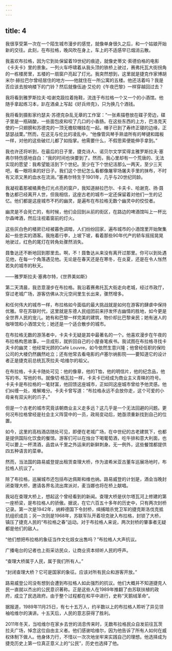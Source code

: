 ```yaml
---
---
---
```

title: 4
---




我很享受第一次在一个陌生城市漫步的感觉，就像单身很久之后，和一个姑娘开始新的交往。此刻，在布拉格，晚风吹在身上，车上的不适感早已烟消云散。

我喜欢布拉格，因为它到处保留着19世纪的痕迹，就像史蒂文·索德伯格的电影《卡夫卡》里的景象。一列火车呼啸着从我头顶的铁桥上驶过，赛弗托瓦大街拐角的一栋楼房里，五楼的一扇窗户亮起了灯光。我突然想到，这里就是捷克作家博胡米尔·赫拉巴尔曾经居住的地方——他就住在一所公寓的五楼。他还活着吗？我是否应该去按响楼下的门铃？然后就像伍迪·艾伦的《午夜巴黎》一样穿越回过去？

我将看到雅罗斯拉夫·哈谢克趿拉着拖鞋，流连于布拉格一个又一个的小酒馆。他随手拿起练习本，趴在酒桌上写起《好兵帅克》，只为换几个酒钱。

我将看到摄影家约瑟夫·苏德克杂乱无章的工作室：“一张素描卷放在碟子旁边，碟子里是一瓶硝酸，一些面包皮和咬了几口的小香肠。在这些东西的上方，巴洛克天使的一只翅膀和苏德克的一顶无檐软帽挂在一起。帽子已到了寿终正寝的边缘，正瑟瑟战栗。”然而，在这无与伦比的凌乱中，“他像管风琴手熟谙所有的琴键和踏板一样，对他的这些破烂儿都了如指掌。他需要什么，不假思索便能伸手拿到。”

我也许还将听到，在最后的日子里，捷克诗人、诺贝尔文学奖得主雅罗斯拉夫·塞弗尔特伤感地自白：“我的时间也快要到了。然而，我心里却有一个荒唐的、无法实现的愿望：我希望能活到下个世纪。至少在下个世纪活那么一两天，至少三天吧，看一眼将来的好日子。我们这个世纪怎么看都像屠宰场屠夫手里的抹布，不时有又浓又黑的血水在流淌。”塞弗尔特生于1901年，几乎与20世纪同龄。

我凝视着那被橘黄色灯光点亮的窗户，我知道赫拉巴尔、卡夫卡、哈谢克、扬·聂鲁达都已经离开人世，但我相信，这座古老的城市一定还保留着对他们一生的记忆。他们都是这座城市不朽的幽灵，是遍布在布拉格无数个幽灵中的佼佼者。

幽灵是不会死亡的，有时候，他们会回到从前的街区，在路边的啤酒馆叫上一杯比尔森啤酒，然后注视着窗前的灯火。

这些灰白色的楼房已经被暮色调暗，人们纷纷回家，遍布城市的小酒馆里开始聚集起一些忠实的酒客。我拖着行李，上坡下坡，看着那些90年代产的轿车摇摇晃晃地驶过，红色的尾灯在转角处骤然消失。

聂鲁达还不断地回到那里去。啊，不！聂鲁达从来没有离开过那里。你可以到处遇见他，在每一个角落遇见他。无论是在春天还是在寒冬，在炎夏，还是在令人怅然若失的城市的秋天。

——雅罗斯拉夫·塞弗尔特，《世界美如斯》

第二天清晨，我恣意漫步在布拉格。我沿着赛弗托瓦大街走向老城，经过市政厅，穿过老城广场，游客仿佛从次元空间里生长出来，骤然增多。

和任何伟大的城市一样，布拉格如今面临的最大挑战就是如何在游客的肆虐中保持优雅。早在苏联时代，这里就是东德人民组团前来抒发怀古幽情的胜地，如今更是全世界人民的宠儿。她有和巴黎一样完美的建筑，物价却比巴黎亲民；她有迷人的咖啡馆和小酒馆文化；她还是一个适合散步的城市。

在布拉格无数的游荡者中，卡夫卡无疑是其中最著名的一个。他喜欢漫步在午夜的布拉格构思故事，一旦成形，就折回自己的小屋奋笔疾书。我试图在布拉格寻找卡夫卡的幽灵：他经常光顾的Café Louvre，如今依然生意兴隆；他曾经任职的保险公司的大楼仍然巍然屹立；还有他常去看电影的卢塞尔纳影院——要知道它的设计者正是捷克前总统瓦茨拉夫·哈维尔的祖父。

在布拉格，卡夫卡随处可见：他的像章，他的T恤，他的明信片，他的纪念品，他写的书，写他的书。就像切·格瓦拉一样，卡夫卡已经成为商业主义青睐的符号。卡夫卡是布拉格的一笔财富，他回馈这座城市，正如同这座城市曾给予他灵感。他们纠缠一处，难解难分。卡夫卡曾写道：“布拉格永远不会放你走，这个可爱的小母亲有双尖利的爪子。”

但是一个古老的城市究竟该朝商业主义走多远？这几乎是一个无法回避的问题。更何况布拉格曾经是社会主义阵营中的一员，政局变动后，她亟须重新找到自己的位置。

如今，这里的高档酒店随处可见，即便在老城广场，在中世纪的古老建筑下，也都是提供国际化饮食的餐馆。游客们可以在烛台下喝葡萄酒，吃牛排和意大利面，也可以要上一杯清酒，品尝从千里之外运来的新鲜刺身。无一例外，这些餐馆都提供四五种语言的菜单。

然而，当法国的路易威登提出租赁查理大桥，作为波希米亚古董车巡展场地时，布拉格人抗议了。

除了布拉格，巡展城市还包括布达佩斯和维也纳。路易威登的计划是，酒会当晚封闭查理大桥，邀请各界名流出席派对，麦当娜也将在桥上献唱。

我站在查理大桥上，想起这个曾经看到的新闻。查理大桥是伏尔塔瓦河上修建的第一座桥梁，是布拉格人的骄傲。据说，在它六百五十多年的历史中，只有两次封桥记录。第一次是1942年，纳粹德国下令封桥，缉捕暗杀党卫军的捷克斯洛伐克抵抗组织成员；另一次则是1968年，苏联军队开着坦克驶入布拉格，封锁了大桥，镇压了捷克人民的“布拉格之春”运动。对于布拉格人来说，两次封桥的肇事者无疑都是他们的敌人。

“他们想把布拉格的象征当作文化妓女出售吗？”布拉格人大声抗议。

广播电台的记者也上街采访民众，让商业资本倾听人民的呼声。

“查理大桥属于人民，属于我们所有人。”

“封闭查理大桥？它可是国家的象征。应该对所有民众和游客开放。”

路易威登公司没有想到会遭到布拉格人如此强烈的抗议。他们大概并不知道捷克人民一直就以杰出的公民意识著称。正是这些人在1989年推翻了由苏联扶植的政府，成立了民选政府。由于整个过程都在和平中进行，史称“天鹅绒革命”。

据报道，1989年11月25日，有七十五万人，约半数以上的布拉格人聆听了异见领袖哈维尔的演讲。十五天后，人民的意志获得了胜利。

2011年冬天，当哈维尔在家乡去世的消息传来时，无数布拉格民众自发前往瓦茨拉夫广场，悼念这位自由主义者。他们感谢哈维尔，因为他告诉了所有人如何在威权体制下做人。他身体力行，不惜以一次次地坐牢来实践自己的理想。他选择成为捷克历史上第一位真正意义上的“公民”，历史也选择了他。